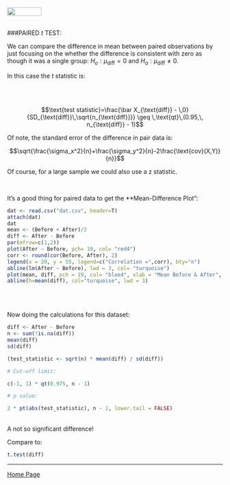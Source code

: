 <br>
<a href="http://rinterested.github.io/statistics/index.html">
<img HEIGHT="20" WIDTH="80" src="https://cloud.githubusercontent.com/assets/9312897/10556783/a27a26fa-745c-11e5-9b1a-2d5bd737387a.PNG"></a>
<br><br>

###PAIRED $t$ TEST:
<br>

We can compare the difference in mean between paired observations by just focusing on the whether the difference is consistent with zero as though it was a single group: $H_o: \mu_{\text{diff}} = 0$ and $H_a: \mu_{\text{diff}} \neq 0$.

In this case the $t$ statistic is:

<br><br>

$$\text{test statistic}=\frac{\bar X_{\text{diff}} - \,0}{SD_{\text{diff}}\,\sqrt{n_{\text{diff}}}} \geq \,\text{qt}\,(0.95,\, n_{\text{diff}} - 1)$$

Of note, the standard error of the difference in pair data is:

$$\sqrt{\frac{\sigma_x^2}{n}+\frac{\sigma_y^2}{n}-2\frac{\text{cov}(X,Y)}{n}}$$

Of course, for a large sample we could also use a z statistic.

<br>

It's a good thing for paired data to get the **Mean-Difference Plot":

```r
dat <- read.csv("dat.csv", header=T)
attach(dat)
dat
mean <- (Before + After)/2
diff <- After - Before
par(mfrow=c(1,2))
plot(After ~ Before, pch= 19, col= "red4")
corr <- round(cor(Before, After), 2)
legend(x = 20, y = 55, legend=c("Correlation =",corr), bty="n")
abline(lm(After ~ Before), lwd = 3, col= "turquoise")
plot(mean, diff, pch = 19, col= "blue4", xlab = "Mean Before & After", ylab = "Difference Before & After")
abline(h=mean(diff), col="turquoise", lwd = 3)
```


<br><br>

Now doing the calculations for this dataset:

```r
diff <- After - Before
n <- sum(!is.na(diff))
mean(diff)
sd(diff)
```
```r
(test_statistic <- sqrt(n) * mean(diff) / sd(diff))

# Cut-off limit:

c(-1, 1) * qt(0.975, n - 1)

# p value:

2 * pt(abs(test_statistic), n - 1, lower.tail = FALSE)
```

<br>
A not so significant difference!

Compare to:

```r
t.test(diff)
```
---

<a href="http://rinterested.github.io/statistics/index.html">Home Page</a>
